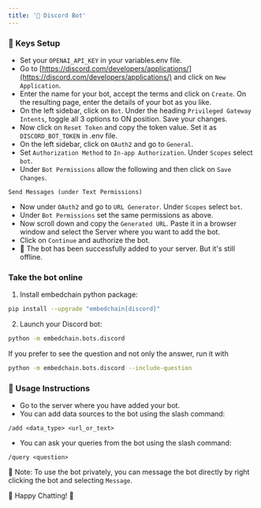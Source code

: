 ```yaml
---
title: '🤖 Discord Bot'
---
```


### 🔑 Keys Setup

- Set your `OPENAI_API_KEY` in your variables.env file.
- Go to [https://discord.com/developers/applications/](https://discord.com/developers/applications/) and click on `New Application`.
- Enter the name for your bot, accept the terms and click on `Create`. On the resulting page, enter the details of your bot as you like.
- On the left sidebar, click on `Bot`. Under the heading `Privileged Gateway Intents`, toggle all 3 options to ON position. Save your changes.
- Now click on `Reset Token` and copy the token value. Set it as `DISCORD_BOT_TOKEN` in .env file.
- On the left sidebar, click on `OAuth2` and go to `General`.
- Set `Authorization Method` to `In-app Authorization`. Under `Scopes` select `bot`.
- Under `Bot Permissions` allow the following and then click on `Save Changes`.
```text
Send Messages (under Text Permissions)
```
- Now under `OAuth2` and go to `URL Generator`. Under `Scopes` select `bot`.
- Under `Bot Permissions` set the same permissions as above.
- Now scroll down and copy the `Generated URL`. Paste it in a browser window and select the Server where you want to add the bot.
- Click on `Continue` and authorize the bot.
- 🎉 The bot has been successfully added to your server. But it's still offline.

### Take the bot online

1. Install embedchain python package:

```bash
pip install --upgrade "embedchain[discord]"
```

2. Launch your Discord bot:


```bash
python -m embedchain.bots.discord
```

If you prefer to see the question and not only the answer, run it with

```bash
python -m embedchain.bots.discord --include-question
```

### 🚀 Usage Instructions

- Go to the server where you have added your bot.
- You can add data sources to the bot using the slash command:
```text
/add <data_type> <url_or_text>
```
- You can ask your queries from the bot using the slash command:
```text
/query <question>
```
📝 Note: To use the bot privately, you can message the bot directly by right clicking the bot and selecting `Message`.

🎉 Happy Chatting! 🎉
